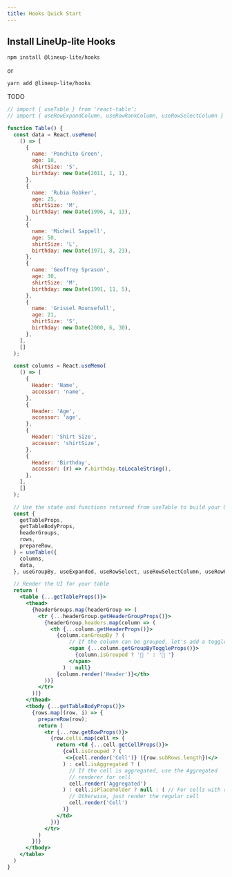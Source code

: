 ```yaml
---
title: Hooks Quick Start
---
```


## Install LineUp-lite Hooks

```sh
npm install @lineup-lite/hooks
```

or

```sh
yarn add @lineup-lite/hooks
```

TODO

```jsx live
// import { useTable } from 'react-table';
// import { useRowExpandColumn, useRowRankColumn, useRowSelectColumn } from '@lineup-lite/hooks';

function Table() {
  const data = React.useMemo(
    () => [
      {
        name: 'Panchito Green',
        age: 10,
        shirtSize: 'S',
        birthday: new Date(2011, 1, 1),
      },
      {
        name: 'Rubia Robker',
        age: 25,
        shirtSize: 'M',
        birthday: new Date(1996, 4, 13),
      },
      {
        name: 'Micheil Sappell',
        age: 50,
        shirtSize: 'L',
        birthday: new Date(1971, 8, 23),
      },
      {
        name: 'Geoffrey Sprason',
        age: 30,
        shirtSize: 'M',
        birthday: new Date(1991, 11, 5),
      },
      {
        name: 'Grissel Rounsefull',
        age: 21,
        shirtSize: 'S',
        birthday: new Date(2000, 6, 30),
      },
    ],
    []
  );

  const columns = React.useMemo(
    () => [
      {
        Header: 'Name',
        accessor: 'name',
      },      
      {
        Header: 'Age',
        accessor: 'age',
      },
      {
        Header: 'Shirt Size',
        accessor: 'shirtSize',
      },      
      {
        Header: 'Birthday',
        accessor: (r) => r.birthday.toLocaleString(),
      },
    ],
    []
  );

  // Use the state and functions returned from useTable to build your UI
  const {
    getTableProps,
    getTableBodyProps,
    headerGroups,
    rows,
    prepareRow,
  } = useTable({
    columns,
    data,
  }, useGroupBy, useExpanded, useRowSelect, useRowSelectColumn, useRowRankColumn, useRowExpandColumn);

  // Render the UI for your table
  return (
    <table {...getTableProps()}>
      <thead>
        {headerGroups.map(headerGroup => (
          <tr {...headerGroup.getHeaderGroupProps()}>
            {headerGroup.headers.map(column => (
              <th {...column.getHeaderProps()}>
                {column.canGroupBy ? (
                    // If the column can be grouped, let's add a toggle
                    <span {...column.getGroupByToggleProps()}>
                      {column.isGrouped ? '🛑 ' : '👊 '}
                    </span>
                  ) : null}
                {column.render('Header')}</th>
            ))}
          </tr>
        ))}
      </thead>
      <tbody {...getTableBodyProps()}>
        {rows.map((row, i) => {
          prepareRow(row);
          return (
            <tr {...row.getRowProps()}>
              {row.cells.map(cell => {
                return <td {...cell.getCellProps()}>
                  {cell.isGrouped ? (
                   <>{cell.render('Cell')} ({row.subRows.length})</>
                  ) : cell.isAggregated ? (
                    // If the cell is aggregated, use the Aggregated
                    // renderer for cell
                    cell.render('Aggregated')
                  ) : cell.isPlaceholder ? null : ( // For cells with repeated values, render null
                    // Otherwise, just render the regular cell
                    cell.render('Cell')
                  )}
                </td>
              })}
            </tr>
          )
        })}
      </tbody>
    </table>
  )
}
```
